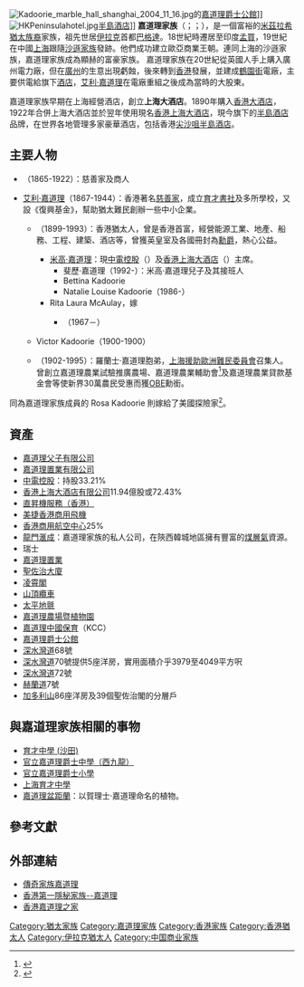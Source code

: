 {{noteTA
|1=zh-hant:聖佐治大廈; zh-hans:圣佐治大厦;
}}
{{香港望族
| 中文名=嘉道理家族
| 英文名=Kadoorie Family
| 人大常委=
| 人大代表=
| 政協常委=
| 政協委員=
| 行政長官=
| 終院法官=
| 司、局長=
| 高區院法官=
| 行會召集人=
| 立會主席=
| 行會成員=
| 立會議員=
| 領事=
| 宗教領袖=
| 獲頒GBM=
| 大學校長=
| 首長級官員=
| 區會主席=
| 獲頒GBS=[[米高·嘉道理|米高·嘉道理]]
| 太平紳士=
| 區會議員=
| 市政局議員=
| 獲頒SBS=
| 獲頒DSM=
| 獲頒BBS=
| 獲頒MSM=
| 獲頒MH=
| 冊封爵士=艾利·嘉道理<br>伊利士·嘉道理<br>羅蘭士·嘉道理<br>[[米高·嘉道理|米高·嘉道理]]<br>賀理士·嘉道理
| 獲頒KCMG=
| 獲頒GCMG=
| 獲頒GBE=
| 獲頒KBE=艾利·嘉道理
| 獲頒CBE=伊利士·嘉道理<br>羅蘭士·嘉道理<br>賀理士·嘉道理
| 獲頒OBE=
| 獲頒MBE=
}}
[[Image:Kadoorie_marble_hall_shanghai_2004_11_16.jpg|right]]的[[嘉道理爵士公館|嘉道理爵士公館]]]]
[[File:HKPeninsulahotel.jpg|thumb]][[半島酒店|半島酒店]]]]
'''嘉道理家族'''（{{lang-en|Kadoorie}}；{{lang-he|כדורי}}；{{Lang-ar|خضوري}}），是一個富裕的[[米茲拉希猶太人|米茲拉希猶太族裔]]家族，祖先世居[[伊拉克|伊拉克]]首都[[巴格達|巴格達]]。18世紀時遷居至印度[[孟買|孟買]]，19世紀在中國[[上海|上海]]跟隨[[沙遜家族|沙遜家族]]發跡。他們成功建立歐亞商業王朝。連同上海的沙遜家族，嘉道理家族成為顯赫的富豪家族。
嘉道理家族在20世紀從英國人手上購入廣州電力廠，但在[[廣州|廣州]]的生意出現虧蝕，後來轉到[[香港|香港]]發展，並建成[[鶴園街|鶴園街]]電廠，主要供電給旗下[[酒店|酒店]]，[[艾利·嘉道理|艾利·嘉道理]]在電廠重組之後成為當時的大股東。

嘉道理家族早期在上海經營酒店，創立'''上海大酒店'''。1890年購入[[香港大酒店|香港大酒店]]，1922年合併上海大酒店並於翌年使用現名[[香港上海大酒店|香港上海大酒店]]，現今旗下的[[半島酒店|半島酒店]]品牌，在世界各地管理多家豪華酒店，包括香港[[尖沙咀|尖沙咀]][[半島酒店|半島酒店]]。

== 主要人物 ==
* {{link-en|伊利士·嘉道理|Ellis Kadoorie}}（1865-1922）：慈善家及商人
* [[艾利·嘉道理|艾利·嘉道理]]（1867-1944）：香港著名[[慈善家|慈善家]]，成立[[育才書社|育才書社]]及多所學校，又設《復興基金》，幫助猶太難民創辦一些中小企業。
** {{link-en|羅蘭士·嘉道理|Lawrence Kadoorie, Baron Kadoorie}}（1899-1993）：香港猶太人，曾是香港首富，經營能源工業、地產、船務、工程、建築、酒店等，曾獲英皇室及各國冊封為[[勳爵|勳爵]]，熱心公益。
*** [[米高·嘉道理|米高·嘉道理]]：現[[中電控股|中電控股]]（{{hkex2|0002}}）及[[香港上海大酒店|香港上海大酒店]]（{{hkex2|0045}}）主席。
**** 斐歷·嘉道理（1992-）：米高·嘉道理兒子及其接班人
**** Bettina Kadoorie
**** Natalie Louise Kadoorie（1986-）
***  Rita Laura McAulay，嫁{{le|麥高利|Ronald McAulay}}
**** {{le|麥哥利|Andrew McAulay}}（1967－）
** Victor Kadoorie（1900-1900）
** {{link-en|賀理士·嘉道理|Horace Kadoorie}}（1902-1995）：羅蘭士·嘉道理胞弟，[[上海援助歐洲難民委員會|上海援助歐洲難民委員會]]召集人。曾創立嘉道理農業試驗推廣農場、嘉道理農業輔助會<ref>{{Cite web |url=http://www.hkmemory.hk/collections/KAAA/about/index_cht.html |title=存档副本 |access-date=2018-04-26 |archive-date=2020-11-08 |archive-url=https://web.archive.org/web/20201108035335/http://www.hkmemory.hk/collections/KAAA/about/index_cht.html |dead-url=no }}</ref>及嘉道理農業貸款基金會等使新界30萬農民受惠而獲[[OBE|OBE]]勳銜。

同為嘉道理家族成員的 Rosa Kadoorie 則嫁給了美國探險家{{le|Hilaire du Berrier}}<ref>{{cite web|last=Jasper|first=William F.|title=Passing of a Patriot.|publisher=The New American|date=2002-11-18|url=https://thenewamerican.com/passing-of-a-patriot/|access-date=2021-04-27|archive-date=2021-04-29|archive-url=https://web.archive.org/web/20210429040651/https://thenewamerican.com/passing-of-a-patriot/|dead-url=no}}</ref>。

== 資產 ==
* [[嘉道理父子有限公司|嘉道理父子有限公司]]
* [[嘉道理置業有限公司|嘉道理置業有限公司]]
* [[中電控股|中電控股]]：持股33.21%
* [[香港上海大酒店有限公司|香港上海大酒店有限公司]]11.94億股或72.43%
* [[直昇機服務（香港）|直昇機服務（香港）]]
* [[美捷香港商用飛機|美捷香港商用飛機]]
* [[香港商用航空中心|香港商用航空中心]]25%
* [[龍門滙成|龍門滙成]]：嘉道理家族的私人公司，在陝西韓城地區擁有豐富的[[煤層氣|煤層氣]]資源。
* 瑞士{{lang|en|Hyposwiss Private Bank}}
* [[嘉道理置業|嘉道理置業]]
* [[聖佐治大廈|聖佐治大廈]]
* [[凌霄閣|凌霄閣]]
* [[山頂纜車|山頂纜車]]
* [[太平地氈|太平地氈]]
* [[嘉道理農場暨植物園|嘉道理農場暨植物園]]
* [[嘉道理中國保育|嘉道理中國保育]]（KCC）
* [[嘉道理爵士公館|嘉道理爵士公館]]
* [[深水灣道|深水灣道]]68號
* [[深水灣道|深水灣道]]70號提供5座洋房，實用面積介乎3979至4049平方呎
* [[深水灣道|深水灣道]]72號
* [[赫蘭道|赫蘭道]]7號
* [[加多利山|加多利山]]86座洋房及39個聖佐治閣的分層戶

== 與嘉道理家族相關的事物==
* [[育才中學_(沙田)|育才中學 (沙田)]]
* [[官立嘉道理爵士中學（西九龍）|官立嘉道理爵士中學（西九龍）]]
* [[官立嘉道理爵士小學|官立嘉道理爵士小學]]
* [[上海育才中學|上海育才中學]]
* [[嘉道理盆距蘭|嘉道理盆距蘭]]：以賀理士·嘉道理命名的植物。

== 參考文獻 ==
{{reflist}}

== 外部連結 ==
*[http://info.ceo.hc360.com/2006/03/13101222267.shtml 傳奇家族嘉道理]{{Wayback|url=http://info.ceo.hc360.com/2006/03/13101222267.shtml |date=20200127145551 }}
*[https://web.archive.org/web/20070303170956/http://big5.ce.cn/finance/financing/salon/200603/28/t20060328_6518781.shtml 香港第一隱秘家族--嘉道理]
*[http://www.21ct.cn/info/infoview.asp?id=92728 香港嘉道理之家]{{dead link|date=2017年12月 |bot=InternetArchiveBot |fix-attempted=yes }}

[[Category:猶太家族|Category:猶太家族]]
[[Category:嘉道理家族|Category:嘉道理家族]]
[[Category:香港家族|Category:香港家族]]
[[Category:香港猶太人|Category:香港猶太人]]
[[Category:伊拉克猶太人|Category:伊拉克猶太人]]
[[Category:中国商业家族|Category:中国商业家族]]